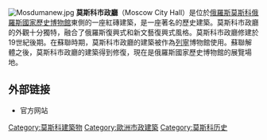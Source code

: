 [[Image:Mosdumanew.jpg|thumb]]
'''莫斯科市政廳'''（Moscow City Hall）是位於[[俄羅斯|俄羅斯]][[莫斯科|莫斯科]][[俄羅斯國家歷史博物館|俄羅斯國家歷史博物館]]東側的一座紅磚建築，是一座著名的歷史建築。莫斯科市政廳的外觀十分獨特，融合了俄羅斯復興式和新文藝復興式風格。莫斯科市政廳修建於19世紀後期。在蘇聯時期，莫斯科市政廳的建築被作為[[列寧|列寧]]博物館使用。蘇聯解體之後，莫斯科市政廳的建築得到修復，現在是俄羅斯國家歷史博物館的展覽場地。

==外部链接==
*{{lang-ru|[http://www.shm.ru/ Государственный исторический музей]}} 官方网站 
{{coord|55|45|22|N|37|37|07|E|display=title}}
[[Category:莫斯科建築物|Category:莫斯科建築物]]
[[Category:歐洲市政建築|Category:歐洲市政建築]]
[[Category:莫斯科历史|Category:莫斯科历史]]